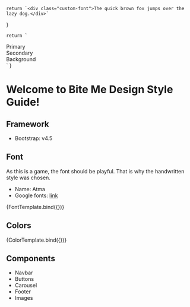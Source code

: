 

<Meta title="Introduction" />

    return `<div class="custom-font">The quick brown fox jumps over the lazy dog.</div>`
}

    return `
<div class="colors-block">
        <div class="color--primary custom-font">Primary</div>
        <div class="color--secondary custom-font">Secondary</div>
        <div class="color--background custom-font">Background</div>
</div>
`
}

# Welcome to Bite Me Design Style Guide!

## Framework
- Bootstrap: v4.5

## Font
As this is a game, the font should be playful. That is why the handwritten style was chosen.

- Name: Atma
- Google fonts: [link](https://fonts.google.com/specimen/Atma)

<Story name="Font">
    {FontTemplate.bind({})}
</Story>


## Colors
<Story name="Color">
    {ColorTemplate.bind({})}
</Story>



## Components

- Navbar
- Buttons
- Carousel
- Footer
- Images

